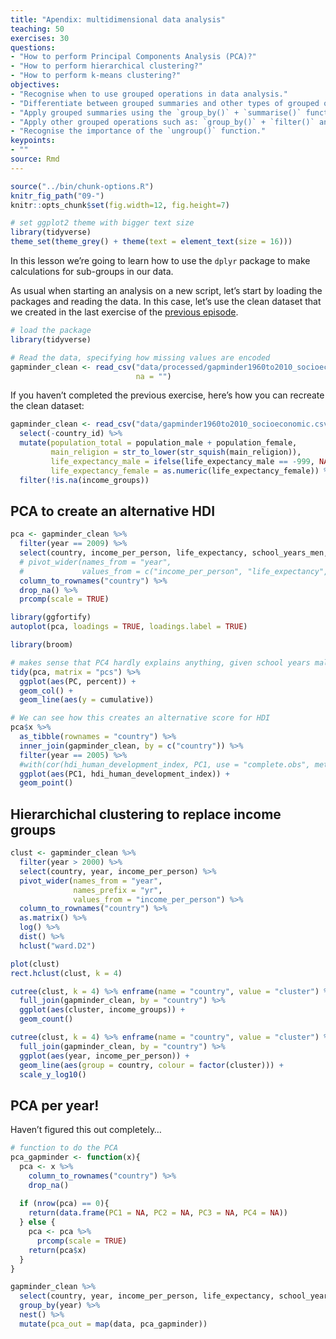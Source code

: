 ```yaml
---
title: "Apendix: multidimensional data analysis"
teaching: 50
exercises: 30
questions:
- "How to perform Principal Components Analysis (PCA)?"
- "How to perform hierarchical clustering?"
- "How to perform k-means clustering?"
objectives: 
- "Recognise when to use grouped operations in data analysis."
- "Differentiate between grouped summaries and other types of grouped operations."
- "Apply grouped summaries using the `group_by()` + `summarise()` functions."
- "Apply other grouped operations such as: `group_by()` + `filter()` and `group_by()` + `mutate()`."
- "Recognise the importance of the `ungroup()` function."
keypoints:
- ""
source: Rmd
---
```


```r
source("../bin/chunk-options.R")
knitr_fig_path("09-")
knitr::opts_chunk$set(fig.width=12, fig.height=7) 
```

```r
# set ggplot2 theme with bigger text size
library(tidyverse)
theme_set(theme_grey() + theme(text = element_text(size = 16)))
```


In this lesson we're going to learn how to use the `dplyr` package to make calculations 
for sub-groups in our data.

As usual when starting an analysis on a new script, let's start by loading the 
packages and reading the data. In this case, let's use the clean dataset that we 
created in the last exercise of the 
[previous episode]({{ page.root }}{% link _episodes/05-manipulate_observations_dplyr.md %}).

```r
# load the package
library(tidyverse)

# Read the data, specifying how missing values are encoded
gapminder_clean <- read_csv("data/processed/gapminder1960to2010_socioeconomic_clean.csv", 
                            na = "")
```

If you haven't completed the previous exercise, here's how you can recreate the 
clean dataset:

```r
gapminder_clean <- read_csv("data/gapminder1960to2010_socioeconomic.csv", na = "") %>% 
  select(-country_id) %>% 
  mutate(population_total = population_male + population_female,
         main_religion = str_to_lower(str_squish(main_religion)),
         life_expectancy_male = ifelse(life_expectancy_male == -999, NA, life_expectancy_male),
         life_expectancy_female = as.numeric(life_expectancy_female)) %>% 
  filter(!is.na(income_groups))
```


## PCA to create an alternative HDI

```r
pca <- gapminder_clean %>% 
  filter(year == 2009) %>% 
  select(country, income_per_person, life_expectancy, school_years_men, school_years_women) %>% 
  # pivot_wider(names_from = "year", 
  #             values_from = c("income_per_person", "life_expectancy", "school_years_women", "school_years_men")) %>% 
  column_to_rownames("country") %>% 
  drop_na() %>% 
  prcomp(scale = TRUE)

library(ggfortify)
autoplot(pca, loadings = TRUE, loadings.label = TRUE)

library(broom)

# makes sense that PC4 hardly explains anything, given school years male/female being very highly correlated
tidy(pca, matrix = "pcs") %>% 
  ggplot(aes(PC, percent)) +
  geom_col() +
  geom_line(aes(y = cumulative))

# We can see how this creates an alternative score for HDI
pca$x %>% 
  as_tibble(rownames = "country") %>% 
  inner_join(gapminder_clean, by = c("country")) %>% 
  filter(year == 2005) %>% 
  #with(cor(hdi_human_development_index, PC1, use = "complete.obs", method = "spearman"))
  ggplot(aes(PC1, hdi_human_development_index)) +
  geom_point()
```


## Hierarchichal clustering to replace income groups

```r
clust <- gapminder_clean %>% 
  filter(year > 2000) %>% 
  select(country, year, income_per_person) %>% 
  pivot_wider(names_from = "year", 
              names_prefix = "yr", 
              values_from = "income_per_person") %>% 
  column_to_rownames("country") %>% 
  as.matrix() %>% 
  log() %>% 
  dist() %>% 
  hclust("ward.D2")

plot(clust)
rect.hclust(clust, k = 4)
```

```r
cutree(clust, k = 4) %>% enframe(name = "country", value = "cluster") %>% 
  full_join(gapminder_clean, by = "country") %>% 
  ggplot(aes(cluster, income_groups)) +
  geom_count()
```

```r
cutree(clust, k = 4) %>% enframe(name = "country", value = "cluster") %>% 
  full_join(gapminder_clean, by = "country") %>% 
  ggplot(aes(year, income_per_person)) +
  geom_line(aes(group = country, colour = factor(cluster))) +
  scale_y_log10()
```


## PCA per year!

Haven't figured this out completely... 

```r
# function to do the PCA
pca_gapminder <- function(x){
  pca <- x %>% 
    column_to_rownames("country") %>% 
    drop_na() 
  
  if (nrow(pca) == 0){
    return(data.frame(PC1 = NA, PC2 = NA, PC3 = NA, PC4 = NA))
  } else {
    pca <- pca %>% 
      prcomp(scale = TRUE)
    return(pca$x)
  }
}

gapminder_clean %>% 
  select(country, year, income_per_person, life_expectancy, school_years_men, school_years_women) %>% 
  group_by(year) %>% 
  nest() %>% 
  mutate(pca_out = map(data, pca_gapminder))
```




